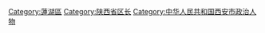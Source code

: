 [[Category:蓮湖區|Category:蓮湖區]]
[[Category:陕西省区长|Category:陕西省区长]]
[[Category:中华人民共和国西安市政治人物|Category:中华人民共和国西安市政治人物]]